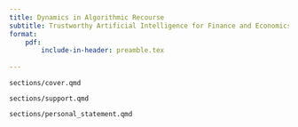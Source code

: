 ```yaml
---
title: Dynamics in Algorithmic Recourse
subtitle: Trustworthy Artificial Intelligence for Finance and Economics
format: 
    pdf:
        include-in-header: preamble.tex
    
---
```


```.include
sections/cover.qmd
```

```.include
sections/support.qmd
```

\pagebreak

```.include
sections/personal_statement.qmd
```
